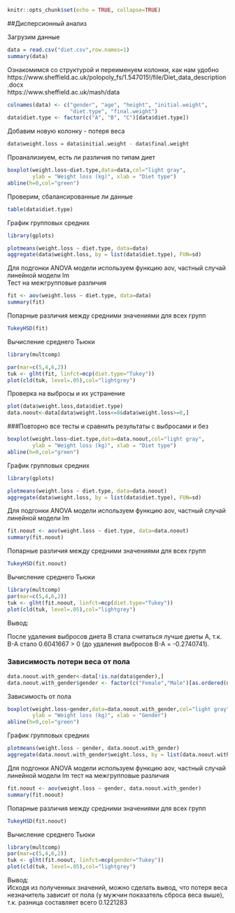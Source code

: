 ```r
knitr::opts_chunk$set(echo = TRUE, collapse=TRUE)
```

 ##Дисперсионный анализ 

Загрузим данные 

```r
data = read.csv("diet.csv",row.names=1)
summary(data)
```

Ознакомимся со структурой и переименуем колонки, как нам удобно   
https://www.sheffield.ac.uk/polopoly_fs/1.547015!/file/Diet_data_description.docx   
https://www.sheffield.ac.uk/mash/data  

```r
colnames(data) <- c("gender", "age", "height", "initial.weight", 
                    "diet.type", "final.weight")
data$diet.type <- factor(c("A", "B", "C")[data$diet.type])
```

Добавим новую колонку - потеря веса   

```r
data$weight.loss = data$initial.weight - data$final.weight
```

Проанализиуем, есть ли различия по типам диет

```r
boxplot(weight.loss~diet.type,data=data,col="light gray",
        ylab = "Weight loss (kg)", xlab = "Diet type")
abline(h=0,col="green")
```

Проверим, сбалансированные ли данные

```r
table(data$diet.type)
```

График групповых средних

```r
library(gplots)
```

```r
plotmeans(weight.loss ~ diet.type, data=data)
aggregate(data$weight.loss, by = list(data$diet.type), FUN=sd)
```

Для подгонки ANOVA модели используем функцию aov, частный случай линейной модели lm   
Тест на межгрупповые различия

```r
fit <- aov(weight.loss ~ diet.type, data=data)
summary(fit)
```

Попарные различия между средними значениями для всех групп

```r
TukeyHSD(fit)
```

Вычисление среднего Тьюки

```r
library(multcomp)
```
```r
par(mar=c(5,4,6,2))
tuk <- glht(fit, linfct=mcp(diet.type="Tukey"))
plot(cld(tuk, level=.05),col="lightgrey")
```

Проверка на выбросы и их устранение    

```r
plot(data$weight.loss,data$diet.type)
data.noout<-data[data$weight.loss<=8&data$weight.loss>=0,]
```

###Повторно  все тесты и сравнить результаты с выбросами и без

```r
boxplot(weight.loss~diet.type,data=data.noout,col="light gray",
        ylab = "Weight loss (kg)", xlab = "Diet type")
abline(h=0,col="green")
```

График групповых средних

```r
library(gplots)
```
```r
plotmeans(weight.loss ~ diet.type, data=data.noout)
aggregate(data$weight.loss, by = list(data$diet.type), FUN=sd)
```

Для подгонки ANOVA модели используем функцию aov, частный случай линейной модели lm

```r
fit.noout <- aov(weight.loss ~ diet.type, data=data.noout)
summary(fit.noout)
```

Попарные различия между средними значениями для всех групп

```r
TukeyHSD(fit.noout)
```

Вычисление среднего Тьюки

```r
library(multcomp)
par(mar=c(5,4,6,2))
tuk <- glht(fit.noout, linfct=mcp(diet.type="Tukey"))
plot(cld(tuk, level=.05),col="lightgrey")
```

Вывод:

После удаления выбросов диета B стала считаться лучше диеты A, т.к.  B-A стало 0.6041667 > 0 (до удаления выбросов B-A = -0.2740741).   

### Зависимость потери веса от пола

```r
data.noout.with_gender<-data[!is.na(data$gender),]
data.noout.with_gender$gender <- factor(c("Female","Male")[as.ordered(data.noout.with_gender$gender)])
```

Зависимость от пола

```r
boxplot(weight.loss~gender,data=data.noout.with_gender,col="light gray",
        ylab = "Weight loss (kg)", xlab = "Gender")
abline(h=0,col="green")
```

График групповых средних

```r
plotmeans(weight.loss ~ gender, data.noout.with_gender)
aggregate(data.noout.with_gender$weight.loss, by = list(data.noout.with_gender$gender), FUN=sd)
```

Для подгонки ANOVA модели используем функцию aov, частный случай линейной модели lm тест на межгрупповые различия

```r
fit.noout <- aov(weight.loss ~ gender, data.noout.with_gender)
summary(fit.noout)
```

Попарные различия между средними значениями для всех групп

```r
TukeyHSD(fit.noout)
```

Вычисление среднего Тьюки

```r
library(multcomp)
par(mar=c(5,4,6,2))
tuk <- glht(fit.noout, linfct=mcp(gender="Tukey"))
plot(cld(tuk, level=.05),col="lightgrey")
```

Вывод:  
Исходя из полученных значений, можно сделать вывод, что потеря веса незначитель зависит от пола (у мужчин показатель сброса веса выше), т.к. разница составляет всего 0.1221283